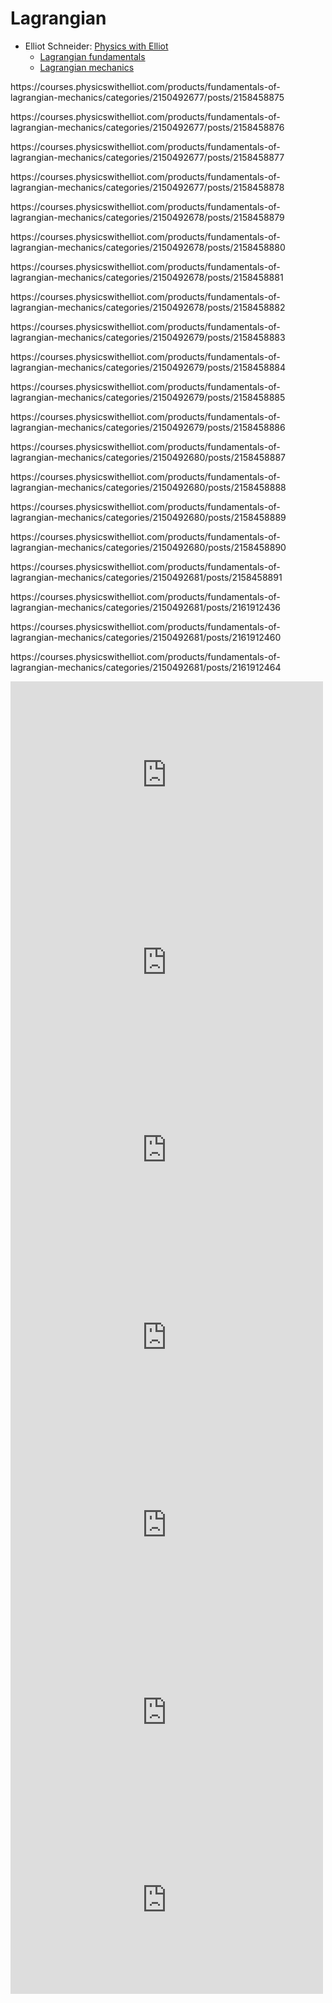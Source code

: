 # Lagrangian

- Elliot Schneider: [Physics with Elliot](https://www.youtube.com/@PhysicswithElliot/playlists)
  - [Lagrangian fundamentals](https://courses.physicswithelliot.com/products/fundamentals-of-lagrangian-mechanics)
  - [Lagrangian mechanics](https://www.youtube.com/playlist?list=PL-IZN8QRUw-xRsoJPtXBlJyWlWrjVEF0x)

https://courses.physicswithelliot.com/products/fundamentals-of-lagrangian-mechanics/categories/2150492677/posts/2158458875

https://courses.physicswithelliot.com/products/fundamentals-of-lagrangian-mechanics/categories/2150492677/posts/2158458876

https://courses.physicswithelliot.com/products/fundamentals-of-lagrangian-mechanics/categories/2150492677/posts/2158458877

https://courses.physicswithelliot.com/products/fundamentals-of-lagrangian-mechanics/categories/2150492677/posts/2158458878

https://courses.physicswithelliot.com/products/fundamentals-of-lagrangian-mechanics/categories/2150492678/posts/2158458879

https://courses.physicswithelliot.com/products/fundamentals-of-lagrangian-mechanics/categories/2150492678/posts/2158458880

https://courses.physicswithelliot.com/products/fundamentals-of-lagrangian-mechanics/categories/2150492678/posts/2158458881

https://courses.physicswithelliot.com/products/fundamentals-of-lagrangian-mechanics/categories/2150492678/posts/2158458882

https://courses.physicswithelliot.com/products/fundamentals-of-lagrangian-mechanics/categories/2150492679/posts/2158458883

https://courses.physicswithelliot.com/products/fundamentals-of-lagrangian-mechanics/categories/2150492679/posts/2158458884

https://courses.physicswithelliot.com/products/fundamentals-of-lagrangian-mechanics/categories/2150492679/posts/2158458885

https://courses.physicswithelliot.com/products/fundamentals-of-lagrangian-mechanics/categories/2150492679/posts/2158458886

https://courses.physicswithelliot.com/products/fundamentals-of-lagrangian-mechanics/categories/2150492680/posts/2158458887

https://courses.physicswithelliot.com/products/fundamentals-of-lagrangian-mechanics/categories/2150492680/posts/2158458888

https://courses.physicswithelliot.com/products/fundamentals-of-lagrangian-mechanics/categories/2150492680/posts/2158458889

https://courses.physicswithelliot.com/products/fundamentals-of-lagrangian-mechanics/categories/2150492680/posts/2158458890

https://courses.physicswithelliot.com/products/fundamentals-of-lagrangian-mechanics/categories/2150492681/posts/2158458891

https://courses.physicswithelliot.com/products/fundamentals-of-lagrangian-mechanics/categories/2150492681/posts/2161912436

https://courses.physicswithelliot.com/products/fundamentals-of-lagrangian-mechanics/categories/2150492681/posts/2161912460

https://courses.physicswithelliot.com/products/fundamentals-of-lagrangian-mechanics/categories/2150492681/posts/2161912464

::: {show-in="html"}
<iframe width=500 height=300 frameborder="0" allowfullscreen src="https://www.youtube.com/embed/0DHNGtsmmH8"></iframe>
:::

::: {show-in="html"}
<iframe width=500 height=300 frameborder="0" allowfullscreen src="https://www.youtube.com/embed/sUk9y23FPHk"></iframe>
:::

::: {show-in="html"}
<iframe width=500 height=300 frameborder="0" allowfullscreen src="https://www.youtube.com/embed/O0NYaO_OnH4"></iframe>
:::

::: {show-in="html"}
<iframe width=500 height=300 frameborder="0" allowfullscreen src="https://www.youtube.com/embed/KVk1QNTWBxQ"></iframe>
:::

::: {show-in="html"}
<iframe width=500 height=300 frameborder="0" allowfullscreen src="https://www.youtube.com/embed/h2SEK6Jjv3Y"></iframe>
:::

::: {show-in="html"}
<iframe width=500 height=300 frameborder="0" allowfullscreen src="https://www.youtube.com/embed/KpIaWiWvuRs"></iframe>
:::

::: {show-in="html"}
<iframe width=500 height=300 frameborder="0" allowfullscreen src="https://www.youtube.com/embed/13hCkUiu_mI"></iframe>
:::